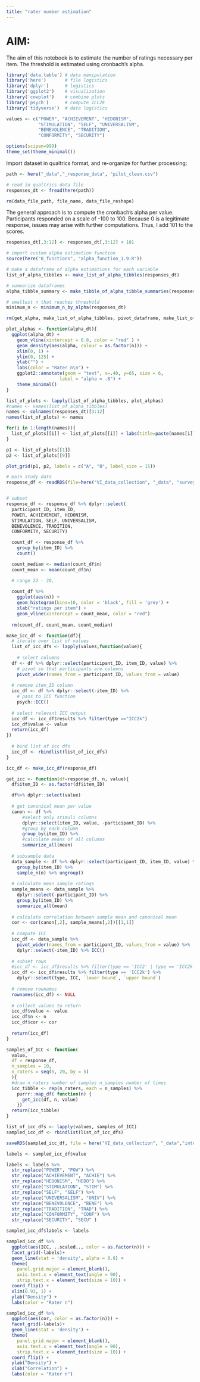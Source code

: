 ```yaml
---
title: "rater number estimation"
---
```


# AIM:

The aim of this notebook is to estimate the number of ratings necessary per item. The threshold is estimated using cronbach's alpha. 

```r
library('data.table') # data manipulation
library('here')       # file logistics
library('dplyr')      # logistics
library('ggplot2')    # visualization
library('cowplot')    # combine plots
library('psych')      # compute ICC2k
library('tidyverse')  # data logistics

values <- c("POWER", "ACHIEVEMENT", "HEDONISM",  
            "STIMULATION", "SELF", "UNIVERSALISM", 
            "BENEVOLENCE", "TRADITION",  
            "CONFORMITY", "SECURITY")

options(scipen=999)
theme_set(theme_minimal())
```

Import dataset in qualtrics format, and re-organize for further processing:

```r
path <- here("_data","_response_data", "pilot_clean.csv")

# read in qualtrics data file
responses_dt <- fread(here(path))

rm(data_file_path, file_name, data_file_reshape)
```

The general approach is to compute the cronbach's alpha per value. Participants responded on a scale of -100 to 100. Because 0 is a legitimate response, issues may arise with further computations. Thus, I add 101 to the scores. 

```r
responses_dt[,3:12] <- responses_dt[,3:12] + 101
```

```r
# import custom alpha estimation function
source(here("0_functions", "alpha_function_1.9.R"))
```

```r
# make a dataframe of alpha estimations for each variable
list_of_alpha_tibbles <- make_list_of_alpha_tibbles(responses_dt)

# summarize dataframes
alpha_tibble_summary <- make_tibble_of_alpha_tibble_summaries(responses_dt)

# smallest n that reaches threshold
minimum_n <- minimum_n_by_alpha(responses_dt)

rm(get_alpha, make_list_of_alpha_tibbles, pivot_dataframe, make_list_of_pivoted_dataframes, rename_columns, samples_of_alphas, summarize_alpha_tibble, make_tibble_of_alpha_tibble_summaries, minimum_n_by_alpha)
```


```r
plot_alphas <- function(alpha_dt){
  ggplot(alpha_dt) +
    geom_vline(xintercept = 0.8, color = "red" ) +
    geom_density(aes(alpha, colour = as.factor(n))) + 
    xlim(0, 1) +
    ylim(0, 125) +
    ylab("") +
    labs(color = "Rater n\n") +
    ggplot2::annotate(geom = "text", x=.40, y=65, size = 6, 
                    label = "alpha = .8") +
    theme_minimal()
}
```

```r
list_of_plots <- lapply(list_of_alpha_tibbles, plot_alphas)
#names <- names(list_of_alpha_tibbles)
names <- colnames(responses_dt)[3:12]
names(list_of_plots) <- names
```

```r
for(i in 1:length(names)){
  list_of_plots[[i]] <- list_of_plots[[i]] + labs(title=paste(names[i]))
}
```

```r
p1 <- list_of_plots[[1]]
p2 <- list_of_plots[[9]]

plot_grid(p1, p2, labels = c("A", "B", label_size = 15))
```

```r
# main study data
response_df <- readRDS(file=here("VI_data_collection", "_data", "survey_response_data", "response_dfs.RDS"))[[1]]


# subset
response_df <- response_df %>% dplyr::select(
  participant_ID, item_ID, 
  POWER, ACHIEVEMENT, HEDONISM, 
  STIMULATION, SELF, UNIVERSALISM, 
  BENEVOLENCE, TRADITION, 
  CONFORMITY, SECURITY)
```

```r
  count_df <- response_df %>%
    group_by(item_ID) %>%
    count()

  count_median <- median(count_df$n)
  count_mean <- mean(count_df$n)

  # range 22 - 30, 
  
  count_df %>%
    ggplot(aes(n)) +
    geom_histogram(bins=10, color = 'black', fill = 'grey') +
    xlab("ratings per item") +
    geom_vline(xintercept = count_mean, color = "red")
  
  rm(count_df, count_mean, count_median)
```

```r
make_icc_df <- function(df){
  # iterate over list of values
  list_of_icc_dfs <- lapply(values,function(value){
  
    # select columns
  df <- df %>% dplyr::select(participant_ID, item_ID, value) %>%
    # pivot so that participants are columns
    pivot_wider(names_from = participant_ID, values_from = value)
  
  # remove item_ID column
  icc_df <- df %>% dplyr::select(-item_ID) %>% 
    # pass to ICC function
    psych::ICC()
  
  # select relevant ICC output
  icc_df <- icc_df$results %>% filter(type =="ICC2k")
  icc_df$value <- value
  return(icc_df)
})
  
  # bind list of icc dfs
  icc_df <- rbindlist(list_of_icc_dfs)
}
```

```r
icc_df <- make_icc_df(response_df)
```

```r
get_icc <- function(df=response_df, n, value){
  df$item_ID <- as.factor(df$item_ID)

  df%>% dplyr::select(value)
  
  # get canonical mean per value
  canon <- df %>%
      #select only stimuli columns
      dplyr::select(item_ID, value, -participant_ID) %>%
      #group by each column
      group_by(item_ID) %>%
      #calculate means of all columns
      summarize_all(mean)
  
  # subsample data
  data_sample <- df %>% dplyr::select(participant_ID, item_ID, value) %>% 
    group_by(item_ID) %>%
    sample_n(n) %>% ungroup() 
  
  # calculate mean sample ratings
  sample_means <- data_sample %>%
    dplyr::select(-participant_ID) %>%
    group_by(item_ID) %>%
    summarize_all(mean)
  
  # calculate correlation between sample mean and canonical mean
  cor <- cor(canon[,2], sample_means[,2])[[1,1]]
  
  # compute ICC
  icc_df <- data_sample %>%
    pivot_wider(names_from = participant_ID, values_from = value) %>%
    dplyr::select(-item_ID) %>% ICC() 
  
  # subset rows
  #icc_df <- icc_df$results %>% filter(type == 'ICC2' | type == 'ICC2k') %>%
  icc_df <- icc_df$results %>% filter(type == 'ICC2k') %>%
    dplyr::select(type, ICC, `lower bound`, `upper bound`)
  
  # remove rownames
  rownames(icc_df) <- NULL
  
  # collect values to return
  icc_df$value <- value
  icc_df$n <- n
  icc_df$cor <- cor
  
  return(icc_df)
}  

```

```r
samples_of_ICC <- function(
  value,
  df = response_df, 
  n_samples = 10, 
  n_raters = seq(5, 20, by = 5)
  ){
  #draw n_raters number of samples n_samples number of times
  icc_tibble <- rep(n_raters, each = n_samples) %>% 
    purrr::map_df( function(n) { 
      get_icc(df, n, value)
    })
  return(icc_tibble)
}
```

```r
list_of_icc_dfs <- lapply(values, samples_of_ICC)
sampled_icc_df <- rbindlist(list_of_icc_dfs)

saveRDS(sampled_icc_df, file = here("VI_data_collection", "_data","intermediary_data", "sampled_icc_df.RDS"))
```

```r
labels <- sampled_icc_df$value

labels <- labels %>%
  str_replace("POWER", "POW") %>%
  str_replace("ACHIEVEMENT", "ACHIE") %>%
  str_replace("HEDONISM", "HEDO") %>%
  str_replace("STIMULATION", "STIM") %>%
  str_replace("SELF", "SELF") %>%
  str_replace("UNIVERSALISM", "UNIV") %>%
  str_replace("BENEVOLENCE", "BENE") %>%
  str_replace("TRADITION", "TRAD") %>%
  str_replace("CONFORMITY", "CONF") %>%
  str_replace("SECURITY", "SECU" )

sampled_icc_df$labels <- labels
```


```r
sampled_icc_df %>%
  ggplot(aes(ICC, ..scaled.., color = as.factor(n))) +
  facet_grid(~labels)+
  geom_line(stat = 'density', alpha = 0.8) +
  theme(
    panel.grid.major = element_blank(),
    axis.text.x = element_text(angle = 90),
    strip.text.x = element_text(size = 10)) + 
  coord_flip() +
  xlim(0.93, 1) +
  ylab("Density") +
  labs(color = "Rater n")
```

```r
sampled_icc_df %>%
  ggplot(aes(cor, color = as.factor(n))) +
  facet_grid(~labels)+
  geom_line(stat = 'density') +
  theme(
    panel.grid.major = element_blank(),
    axis.text.x = element_text(angle = 90),
    strip.text.x = element_text(size = 10)) + 
  coord_flip() +
  ylab("Density") +
  xlab("Correlation") +
  labs(color = "Rater n")
```

